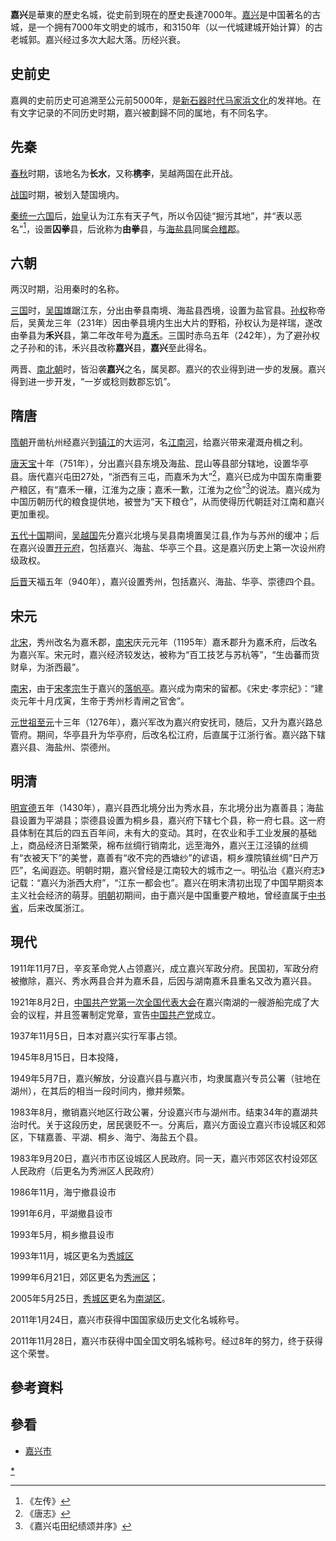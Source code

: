 '''嘉兴'''是華東的歷史名城，從史前到現在的歷史長達7000年。[[嘉兴市|嘉兴]]是中国著名的古城，是一个拥有7000年文明史的城市，和3150年（以一代城建城开始计算）的古老城郭。嘉兴经过多次大起大落。历经兴衰。

== 史前史 ==
嘉興的史前历史可追溯至公元前5000年，是[[新石器时代|新石器时代]][[马家浜文化|马家浜文化]]的发祥地。在有文字记录的不同历史时期，嘉兴被劃歸不同的属地，有不同名字。

== 先秦 ==
[[春秋时期|春秋]]时期，该地名为'''长水'''，又称'''槜李'''，吴越两国在此开战。

[[战国|战国]]时期，被划入楚国境内。

[[秦灭六国之战|秦统一六国]]后，[[秦始皇|始皇]]认为江东有天子气，所以令囚徒“掘污其地”，并“表以恶名”<ref>《左传》</ref>，设置'''囚拳'''县，后讹称为'''由拳'''县，与[[海盐县|海盐县]]同属[[会稽郡|会稽郡]]。

== 六朝 ==

两汉时期，沿用秦时的名称。

[[三国|三国]]时，[[吴国|吴国]]雄踞江东，分出由拳县南境、海盐县西境，设置为盐官县。[[孙权|孙权]]称帝后，吴黄龙三年（231年）因由拳县境内生出大片的野稻，孙权认为是祥瑞，遂改由拳县为'''禾兴'''县，第二年改年号为[[嘉禾_(孙权)|嘉禾]]。三国时赤乌五年（242年），为了避孙权之子孙和的讳，禾兴县改称'''嘉兴'''县，'''嘉兴'''至此得名。

两晋、[[南北朝|南北朝]]时，皆沿袭'''嘉兴'''之名，属吴郡。嘉兴的农业得到进一步的发展。嘉兴得到进一步开发，“一岁或稔则数郡忘饥”。

== 隋唐 ==

[[隋朝|隋朝]]开凿杭州经嘉兴到[[镇江|镇江]]的大运河，名[[江南运河|江南河]]，给嘉兴带来灌溉舟楫之利。

[[唐朝|唐]][[天宝_(唐朝)|天宝]]十年（751年），分出嘉兴县东境及海盐、昆山等县部分辖地，设置华亭县。唐代嘉兴屯田27处，“浙西有三屯，而嘉禾为大”<ref>《唐志》</ref>，嘉兴已成为中国东南重要产粮区，有“嘉禾一穰，江淮为之康；嘉禾一歉，江淮为之俭”<ref>《嘉兴屯田纪绩颂并序》</ref>的说法。嘉兴成为中国历朝历代的粮食提供地，被誉为“天下粮仓”，从而使得历代朝廷对江南和嘉兴更加重视。

[[五代十国|五代十国]]期间，[[吴越国|吴越国]]先分嘉兴北境与吴县南境置吴江县,作为与苏州的缓冲；后在嘉兴设置[[开元府|开元府]]，包括嘉兴、海盐、华亭三个县。这是嘉兴历史上第一次设州府级政权。

[[后晋|后晋]]天福五年（940年），嘉兴设置秀州，包括嘉兴、海盐、华亭、崇德四个县。

== 宋元 ==

[[北宋|北宋]]，秀州改名为嘉禾郡，[[南宋|南宋]]庆元元年（1195年）嘉禾郡升为嘉禾府，后改名为嘉兴军。宋元时，嘉兴经济较发达，被称为“百工技艺与苏杭等”，“生齿蕃而货财阜，为浙西最”。

[[南宋|南宋]]，由于[[宋孝宗|宋孝宗]]生于嘉兴的[[落帆亭|落帆亭]]。嘉兴成为南宋的留都。《宋史·孝宗纪》：“建炎元年十月戊寅，生帝于秀州杉青闸之官舍”。

[[元世祖|元世祖]][[至元_(忽必烈)|至元]]十三年（1276年），嘉兴军改为嘉兴府安抚司，随后，又升为嘉兴路总管府。期间，华亭县升为华亭府，后改名松江府，后直属于江浙行省。嘉兴路下辖嘉兴县、海盐州、崇德州。

== 明清 ==
[[明朝|明]][[宣德|宣德]]五年（1430年），嘉兴县西北境分出为秀水县，东北境分出为嘉善县；海盐县设置为平湖县；崇德县设置为桐乡县，嘉兴府下辖七个县，称一府七县。这一府县体制在其后的四五百年间，未有大的变动。其时，在农业和手工业发展的基础上，商品经济日渐繁荣，棉布丝绸行销南北，远至海外，嘉兴王江泾镇的丝绸有“衣被天下”的美誉，嘉善有“收不完的西塘纱”的谚语，桐乡濮院镇丝绸“日产万匹”，名闻遐迩。明朝时期，嘉兴曾经是江南较大的城市之一。明弘治《嘉兴府志》记载：“嘉兴为浙西大府”，“江东一都会也”。嘉兴在明末清初出现了中国早期资本主义社会经济的萌芽。[[明朝|明朝]]初期间，由于嘉兴是中国重要产粮地，曾经直属于[[中书省|中书省]]，后来改属浙江。

== 現代 ==
1911年11月7日，辛亥革命党人占领嘉兴，成立嘉兴军政分府。民国初，军政分府被撤除，嘉兴、秀水两县合并为嘉禾县，后因与湖南嘉禾县重名又改为嘉兴县。

1921年8月2日，[[中国共产党第一次全国代表大会|中国共产党第一次全国代表大会]]在嘉兴南湖的一艘游船完成了大会的议程，并且签署制定党章，宣告[[中国共产党|中国共产党]]成立。

1937年11月5日，日本对嘉兴实行军事占领。

1945年8月15日，日本投降，{{来源请求|嘉兴结束长达8年的殖民史}}

1949年5月7日，嘉兴解放，分设嘉兴县与嘉兴市，均隶属嘉兴专员公署（驻地在湖州），在其后的相当一段时间内，撤并频繁。

1983年8月，撤销嘉兴地区行政公署，分设嘉兴市与湖州市。结束34年的嘉湖共治时代。关于这段历史，居民褒贬不一。分离后，嘉兴方面设立嘉兴市设城区和郊区，下辖嘉善、平湖、桐乡、海宁、海盐五个县。

1983年9月20日，嘉兴市市区设城区人民政府。同一天，嘉兴市郊区农村设郊区人民政府（后更名为秀洲区人民政府）

1986年11月，海宁撤县设市

1991年6月，平湖撤县设市

1993年5月，桐乡撤县设市

1993年11月，城区更名为[[秀城区|秀城区]]

1999年6月21日，郊区更名为[[秀洲区|秀洲区]]；

2005年5月25日，[[秀城区|秀城区]]更名为[[南湖区|南湖区]]。

2011年1月24日，嘉兴市获得中国国家级历史文化名城称号。

2011年11月28日，嘉兴市获得中国全国文明名城称号。经过8年的努力，终于获得这个荣誉。

== 參考資料 ==
{{reflist}}

== 參看 ==
* [[嘉兴市|嘉兴市]]

[[Category:嘉兴历史|*]]